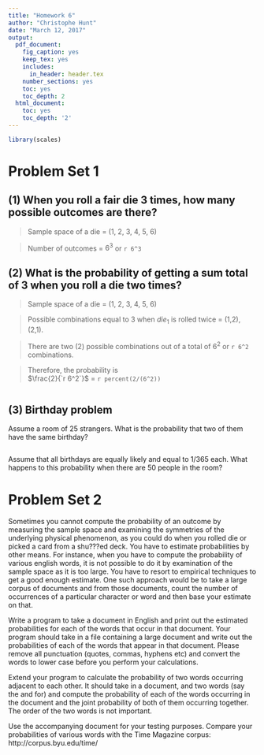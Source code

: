 ```yaml
---
title: "Homework 6"
author: "Christophe Hunt"
date: "March 12, 2017"
output:
  pdf_document:
    fig_caption: yes
    keep_tex: yes
    includes:
      in_header: header.tex
    number_sections: yes
    toc: yes
    toc_depth: 2
  html_document:
    toc: yes
    toc_depth: '2'
---
```


```r
library(scales)
```


# Problem Set 1 

## (1) When you roll a fair die 3 times, how many possible outcomes are there?

> Sample space of a die = (1, 2, 3, 4, 5, 6)

> Number of outcomes = $6^3$ or `r 6^3`

## (2) What is the probability of getting a sum total of 3 when you roll a die two times? 

> Sample space of a die = (1, 2, 3, 4, 5, 6)

> Possible combinations equal to 3 when $die_1$ is rolled twice = (1,2), (2,1).   

> There are two (2) possible combinations out of a total of $6^2$ or `r 6^2` combinations.  

> Therefore, the probability is  
> $\frac{2}{`r 6^2`}$ = `r percent(2/(6^2))`

```r

```


## (3) Birthday problem

Assume a room of 25 strangers. What is the probability that two of them have the same birthday? 

```r

```


Assume that all birthdays are equally likely and equal to 1/365 each. What happens to this probability when there are 50 people in the room?

# Problem Set 2 

Sometimes you cannot compute the probability of an outcome by measuring the sample space and examining the symmetries of the underlying physical phenomenon, as you could do when you rolled die or picked a card from a shu???ed deck. You have to estimate probabilities by other means. For instance, when you have to compute the probability of various english words, it is not possible to do it by examination of the sample space as it is too large. You have to resort to empirical techniques to get a good enough estimate. One such approach would be to take a large corpus of documents and from those documents, count the number of occurrences of a particular character or word and then base your estimate on that.

Write a program to take a document in English and print out the estimated probabilities for each of the words that occur in that document. Your program should take in a file containing a large document and write out the probabilities of each of the words that appear in that document. Please remove all punctuation (quotes, commas, hyphens etc) and convert the words to lower case before you perform your calculations.

Extend your program to calculate the probability of two words occurring adjacent to each other. It should take in a document, and two words (say the and for) and compute the probability of each of the words occurring in the document and the joint probability of both of them occurring together. The order of the two words is not important.

Use the accompanying document for your testing purposes. Compare your probabilities of various words with the Time Magazine corpus: http://corpus.byu.edu/time/
